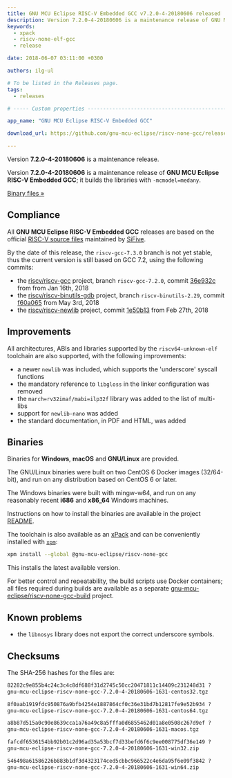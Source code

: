 ```yaml
---
title: GNU MCU Eclipse RISC-V Embedded GCC v7.2.0-4-20180606 released
description: Version 7.2.0-4-20180606 is a maintenance release of GNU MCU Eclipse RISC-V Embedded GCC.
keywords:
  - xpack
  - riscv-none-elf-gcc
  - release

date: 2018-06-07 03:11:00 +0300

authors: ilg-ul

# To be listed in the Releases page.
tags:
  - releases

# ----- Custom properties -----------------------------------------------------

app_name: "GNU MCU Eclipse RISC-V Embedded GCC"

download_url: https://github.com/gnu-mcu-eclipse/riscv-none-gcc/releases/tag/v7.2.0-4-20180606/

---
```


<head><title>{frontMatter.title}</title></head>
<head><meta property="og:title" content={frontMatter.title} /></head>

Version **7.2.0-4-20180606** is a maintenance release.

<!-- truncate -->

Version **7.2.0-4-20180606** is a maintenance release of **GNU MCU Eclipse
RISC-V Embedded GCC**; it builds the libraries with `-mcmodel=medany`.

<!-- truncate -->

<p><a href={frontMatter.download_url}>Binary files »</a></p>

## Compliance

All **GNU MCU Eclipse RISC-V Embedded GCC** releases are based on the
official [RISC-V source files](https://github.com/riscv/riscv-gcc)
maintained by [SiFive](https://www.sifive.com).

By the date of this release, the `riscv-gcc-7.3.0` branch is not yet
stable, thus the current version is still based on GCC 7.2, using the
following commits:

- the [riscv/riscv-gcc](https://github.com/riscv/riscv-gcc) project,
branch `riscv-gcc-7.2.0`, commit
[36e932c](https://github.com/gnu-mcu-eclipse/riscv-none-gcc/commit/36e932c683490ddfa5225ad8d842b002a8a74ed4)
from from Jan 16th, 2018
- the [riscv/riscv-binutils-gdb](https://github.com/riscv/riscv-binutils-gdb)
project, branch `riscv-binutils-2.29`, commit
[f60a065](https://github.com/gnu-mcu-eclipse/riscv-binutils-gdb/commit/f60a065a25cc54169a34ed351931097a44703a5c)
from May 3rd, 2018
- the [riscv/riscv-newlib](https://github.com/riscv/riscv-newlib) project,
commit [1e50b13](https://github.com/gnu-mcu-eclipse/riscv-newlib/commit/1e50b130fe1514a96eb4dc12f4a661d14f5cf6d4)
from Feb 27th, 2018

## Improvements

All architectures, ABIs and libraries supported by the `riscv64-unknown-elf`
toolchain are also supported, with the following improvements:

* a newer `newlib` was included, which supports the 'underscore' syscall functions
* the mandatory reference to `libgloss` in the linker configuration was removed
* the `march=rv32imaf/mabi=ilp32f` library was added to the list of multi-libs
* support for `newlib-nano` was added
* the standard documentation, in PDF and HTML, was added

## Binaries

Binaries for **Windows**, **macOS** and **GNU/Linux** are provided.

The GNU/Linux binaries were built on two CentOS 6 Docker images (32/64-bit),
and run on any distribution based on CentOS 6 or later.

The Windows binaries were built with mingw-w64, and run on any reasonably
recent **i686** and **x86_64** Windows machines.

Instructions on how to install the binaries are available in the project [README](https://github.com/xpack-dev-tools/riscv-none-embed-gcc-xpack).

The toolchain is also available as an
[xPack](https://www.npmjs.com/package/@gnu-mcu-eclipse/riscv-none-gcc)
and can be conveniently installed with
[`xpm`](https://www.npmjs.com/package/xpm):

```sh
xpm install --global @gnu-mcu-eclipse/riscv-none-gcc
```

This installs the latest available version.

For better control and repeatability, the build scripts use Docker
containers; all files required during builds are available as a separate
[gnu-mcu-eclipse/riscv-none-gcc-build](https://github.com/gnu-mcu-eclipse/riscv-none-gcc-build)
project.

## Known problems

* the `libnosys` library does not export the correct underscore symbols.

## Checksums

The SHA-256 hashes for the files are:

```txt
82282c9e855b4c24c3c4c8df688f31d2745c50cc20471811c14409c231248d31 ?
gnu-mcu-eclipse-riscv-none-gcc-7.2.0-4-20180606-1631-centos32.tgz

8f0aab1919fdc950876a9bfb4254e1887864cf0c36e31bd7b12817fe9e52b934 ?
gnu-mcu-eclipse-riscv-none-gcc-7.2.0-4-20180606-1631-centos64.tgz

a8b87d515a0c90e8639cca1a76a49c8a5fffa0d6855462d01a8e0508c267d9ef ?
gnu-mcu-eclipse-riscv-none-gcc-7.2.0-4-20180606-1631-macos.tgz

fafcdf6536154bb92b01c2d96ad35a53bcf7d33befd6f6c9ee008775df36e149 ?
gnu-mcu-eclipse-riscv-none-gcc-7.2.0-4-20180606-1631-win32.zip

546498a61586226b883b1df3d4323174ced5cbbc966522c4e6da95f6e09f3842 ?
gnu-mcu-eclipse-riscv-none-gcc-7.2.0-4-20180606-1631-win64.zip
```

